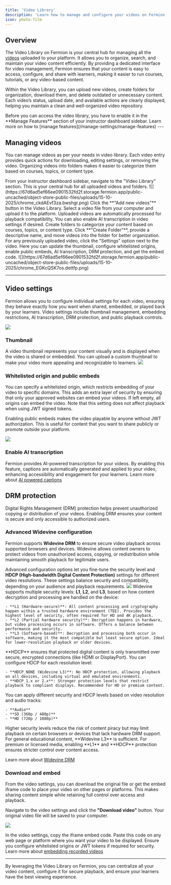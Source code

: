 ```yaml
---
title: 'Video Library'
description: 'Learn how to manage and configure your videos on Fermion using the Video Library.'
icon: photo-film
---
```


## Overview

The Video Library on Fermion is your central hub for managing all the [videos](/recorded-videos/introduction) uploaded to your platform. It allows you to organize, search, and maintain your video content efficiently. By providing a dedicated interface for video management, Fermion ensures that your content is easy to access, configure, and share with learners, making it easier to run courses, tutorials, or any video-based content.

Within the Video Library, you can upload new videos, create folders for organization, download them, and delete outdated or unnecessary content. Each video’s status, upload date, and available actions are clearly displayed, helping you maintain a clean and well-organized video repository.  

<Check>
Before you can access the video library, you have to enable it in the **Manage Features** section of your instructor dashboard sidebar. Learn more on how to [manage features](/manage-settings/manage-features)
</Check>
---

## Managing videos

You can manage videos as per your needs in video library. Each video entry provides quick actions for downloading, editing settings, or removing the video. Organizing videos into folders makes it easier to categorize them based on courses, topics, or content type.

<Steps>
  <Step title="Access the video library">
    From your instructor dashboard sidebar, navigate to the "Video Library" section. This is your central hub for all uploaded videos and folders.
  ![](https://67d6ad5ef66ee0901532fd2f.storage.fermion.app/public-uncached/object-store-public-files/uploads/15-10-2025/chrome_ckdAEvf3za.bwshgr.png)
  </Step>

  <Step title="Add new videos">
    Click the **"Add new videos"** button in the Video Library. Select a video file from your computer and upload it to the platform. Uploaded videos are automatically processed for playback compatibility. You can also enable AI transcription in video settings if desired.
  </Step>

  <Step title="Organize your videos">
    Create folders to categorize your content based on courses, topics, or content type. Click **"Create Folder"**, provide a descriptive name, and move videos into the folder for better organization.
  </Step>

  <Step title="Edit video settings">
    For any previously uploaded video, click the "Settings" option next to the video. Here you can update the thumbnail, configure whitelisted origins, enable public embeds, AI transcription, DRM protection, and get the embed code.
    ![](https://67d6ad5ef66ee0901532fd2f.storage.fermion.app/public-uncached/object-store-public-files/uploads/15-10-2025/chrome_EGKcQSK7os.dettfp.png)
  </Step>
</Steps>

---

## Video settings

Fermion allows you to configure individual settings for each video, ensuring they behave exactly how you want when shared, embedded, or played back by your learners. Video settings include thumbnail management, embedding restrictions, AI transcription, DRM protection, and public playback controls.

![](https://67d6ad5ef66ee0901532fd2f.storage.fermion.app/public-uncached/object-store-public-files/uploads/15-10-2025/chrome_pFogAYVjIS.wjgwhs.png)

### Thumbnail

A video thumbnail represents your content visually and is displayed when the video is shared or embedded. You can upload a custom thumbnail to make your video more appealing and recognizable to learners.
![](https://67d6ad5ef66ee0901532fd2f.storage.fermion.app/public-uncached/object-store-public-files/uploads/15-10-2025/chrome_rIFKIHn407.fyisad.png)

### Whitelisted origin and public embeds

You can specify a whitelisted origin, which restricts embedding of your video to specific domains. This adds an extra layer of security by ensuring that only your approved websites can embed your videos. If left empty, all origins can embed the video. Note that this setting does not affect playback when using JWT signed tokens.  

Enabling public embeds makes the video playable by anyone without JWT authorization. This is useful for content that you want to share publicly or promote outside your platform.  

![](https://67d6ad5ef66ee0901532fd2f.storage.fermion.app/public-uncached/object-store-public-files/uploads/15-10-2025/chrome_27kKkFYEpY.zxfqmh.png)

### Enable AI transcription

Fermion provides AI-powered transcription for your videos. By enabling this feature, captions are automatically generated and applied to your video, enhancing accessibility and engagement for your learners. Learn more about [AI powered captions](/recorded-videos/captions)  

## DRM protection

Digital Rights Management (DRM) protection helps prevent unauthorized copying or distribution of your videos. Enabling DRM ensures your content is secure and only accessible to authorized users.  

### Advanced Widevine configuration

Fermion supports **Widevine DRM** to ensure secure video playback across supported browsers and devices. Widevine allows content owners to protect videos from unauthorized access, copying, or redistribution while maintaining smooth playback for legitimate users.  

Advanced configuration options let you fine-tune the security level and **HDCP (High-bandwidth Digital Content Protection)** settings for different video resolutions. These settings balance security and compatibility, depending on your audience and playback requirements.
![](https://67d6ad5ef66ee0901532fd2f.storage.fermion.app/public-uncached/object-store-public-files/uploads/15-10-2025/chrome_ULnzyqqoti.jkteju.png)
<AccordionGroup>
  <Accordion title="Understanding Widevine security levels">
    Widevine supports multiple security levels: **L1**, **L2**, and **L3**, based on how content decryption and processing are handled on the device:

    - **L1 (Hardware-secure)**: All content processing and cryptography happen within a trusted hardware environment (TEE). Provides the highest level of security, often required for HD and 4K playback.
    - **L2 (Partial hardware security)**: Decryption happens in hardware, but video processing occurs in software. Offers a balance between performance and security.
    - **L3 (Software-based)**: Decryption and processing both occur in software, making it the most compatible but least secure option. Ideal for lower-resolution playback or older devices.
  </Accordion>

  <Accordion title="Configuring HDCP protection">
    **HDCP** ensures that protected digital content is only transmitted over secure, encrypted connections (like HDMI or DisplayPort). You can configure HDCP for each resolution level:

    - **HDCP_NONE (Widevine L3)**: No HDCP protection, allowing playback on all devices, including virtual and emulated environments.
    - **HDCP_1.x or 2.x**: Stronger protection levels that restrict playback to compliant displays. Recommended for HD or premium content.
  </Accordion>

  <Accordion title="Applying settings by resolution">
    You can apply different security and HDCP levels based on video resolution and audio tracks:

    - **Audio**
    - **SD (360p / 480p)**  
    - **HD (720p / 1080p)**  
  </Accordion>

  <Accordion title="Balancing protection and compatibility">
    Higher security levels reduce the risk of content piracy but may limit playback on certain browsers or devices that lack hardware DRM support. For general educational content, **Widevine L3** is sufficient. For premium or licensed media, enabling **L1** and **HDCP** protection ensures stricter control over content access.
  </Accordion>
</AccordionGroup>

Learn more about [Widevine DRM](https://en.wikipedia.org/wiki/Widevine#Architecture)




### Download and embed

From the video settings, you can download the original file or get the embed iframe code to place your video on other pages or platforms. This makes sharing content simple while retaining full control over access and playback.  

Navigate to the video settings and click the **"Download video"** button. Your original video file will be saved to your computer.

![](https://67d6ad5ef66ee0901532fd2f.storage.fermion.app/public-uncached/object-store-public-files/uploads/15-10-2025/chrome_mf9VRcZrF1.gogpez.png)

In the video settings, copy the iframe embed code. Paste this code on any web page or platform where you want your video to be displayed. Ensure you configure whitelisted origins or JWT tokens if required for security. Learn more about [embedding recorded videos](/recorded-videos/embed-video)



---

By leveraging the Video Library on Fermion, you can centralize all your video content, configure it for secure playback, and ensure your learners have the best viewing experience. 
